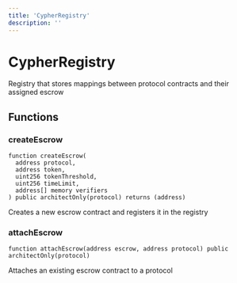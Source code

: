 ```yaml
---
title: 'CypherRegistry'
description: ''
---
```


# CypherRegistry

Registry that stores mappings between protocol contracts and their assigned escrow

## Functions

### createEscrow

```solidity
function createEscrow(
  address protocol,
  address token,
  uint256 tokenThreshold,
  uint256 timeLimit,
  address[] memory verifiers
) public architectOnly(protocol) returns (address)
```

Creates a new escrow contract and registers it in the registry

### attachEscrow

```solidity
function attachEscrow(address escrow, address protocol) public architectOnly(protocol)
```

Attaches an existing escrow contract to a protocol
